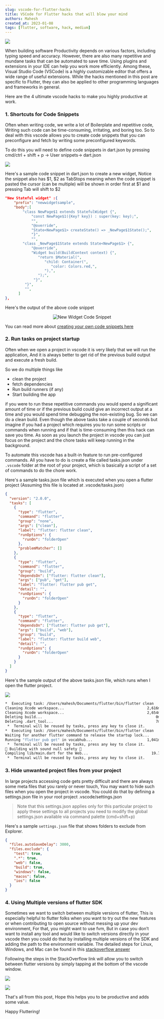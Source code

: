 ```yaml
---
slug: vscode-for-flutter-hacks
title: VSCode for Flutter hacks that will blow your mind
authors: Mahesh
created_at: 2023-01-08
tags: [flutter, software, hack, medium]
---
```


<!-- truncate -->

![](https://miro.medium.com/v2/resize:fit:1400/format:webp/1*ldqkuW0Io9f1ej9Q2Ln6Mw.jpeg)

When building software Productivity depends on various factors, including typing speed and accuracy. However, there are also many repetitive and mundane tasks that can be automated to save time. Using plugins and extensions in your IDE can help you work more efficiently. Among these, Visual Studio Code (VSCode) is a highly customizable editor that offers a wide range of useful extensions. While the hacks mentioned in this post are specific to Flutter, they can also be applied to other programming languages and frameworks in general.

Here are the 4 ultimate vscode hacks to make you highly productive at work.

### 1. Shortcuts for Code Snippets

Often when writing code, we write a lot of Boilerplate and repetitive code, Writing such code can be time-consuming, irritating, and boring too. So to deal with this vscode allows you to create code snippets that you can preconfigure and fetch by writing some preconfigured keywords.

To do this you will need to define code snippets in dart.json by pressing
cmd/ctrl + shift + p -> User snippets-> dart.json

![](https://miro.medium.com/v2/resize:fit:1400/format:webp/1*zEXgjkDr63FNcR0JK6giVA.png)

Here's a sample code snippet in dart.json to create a new widget, Notice the snippet also has $1, $2 as TabStops meaning when the code snippet is pasted the cursor (can be multiple) will be shown in order first at $1 and pressing Tab will shift to $2

```json
"New Stateful widget" :{
    "prefix": "newwidgetsample",
    "body":[
        "class NewPage$1 extends StatefulWidget {",
            "const NewPage$1({Key? key}) : super(key: key);",
            "",
            "@override",
            "State<NewPage$1> createState() => _NewPage$1State();",
            "}",
            "",
        "class _NewPage$1State extends State<NewPage$1> {",
            "@override",
            "Widget build(BuildContext context) {",
               "return $Material(",
                  "child: Container(",
                     "color: Colors.red,",
                  "),",
               ");",
             "}",
         "}",
         "",
      ]
},
```

Here's the output of the above code snippet

<center>
  <img
    src="https://miro.medium.com/v2/resize:fit:1200/1*Ktbvjz66--LhgYo_SbBrcw.gif"
    alt="New Widget Code Snippet"
  />
</center>

You can read more about [creating your own code snippets here](https://code.visualstudio.com/docs/editor/userdefinedsnippets)

### 2. Run tasks on project startup

Often when we open a project in vscode it is very likely that we will run the application, And it is always better to get rid of the previous build output and execute a fresh build.

So we do multiple things like

- clean the project
- fetch dependencies
- Run build runners (if any)
- Start building the app

if you were to run these repetitive commands you would spend a significant amount of time or if the previous build could give an incorrect output at a time and you would spend time debugging the non-existing bug. So we can do a clean build. Even though the above tasks take a couple of seconds but imagine if you had a project which requires you to run some scripts or commands when running and if that is time-consuming then this hack can save you time. As soon as you launch the project in vscode you can just focus on the project and the chore tasks will keep running in the background.

To automate this vscode has a built-in feature to run pre-configured commands. All you have to do is create a file called tasks.json under `.vscode` folder at the root of your project, which is basically a script of a set of commands to do the chore work.

Here's a sample tasks.json file which is executed when you open a flutter project (Assuming this file is located at .vscode/tasks.json)

```json
{
  "version": "2.0.0",
  "tasks": [
    {
      "type": "flutter",
      "command": "flutter",
      "group": "none",
      "args": ["clean"],
      "label": "flutter: flutter clean",
      "runOptions": {
        "runOn": "folderOpen"
      },
      "problemMatcher": []
    },
    {
      "type": "flutter",
      "command": "flutter",
      "group": "build",
      "dependsOn": ["flutter: flutter clean"],
      "args": ["pub", "get"],
      "label": "flutter: flutter pub get",
      "detail": "",
      "runOptions": {
        "runOn": "folderOpen"
      }
    },
    {
      "type": "flutter",
      "command": "flutter",
      "dependsOn": ["flutter: flutter pub get"],
      "args": ["build", "web"],
      "group": "build",
      "label": "flutter: flutter build web",
      "detail": "",
      "runOptions": {
        "runOn": "folderOpen"
      }
    }
  ]
}
```

Here's the sample output of the above tasks.json file, which runs when I open the flutter project.

![](https://miro.medium.com/v2/resize:fit:1400/format:webp/1*HvTFgUZ-LyjiMM9Bw9GZLg.png)

```bash
*  Executing task: /Users/mahesh/Documents/flutter/bin/flutter clean
Cleaning Xcode workspace...                                      2,616ms
Cleaning Xcode workspace...                                      2,654ms
Deleting build...                                                    0ms
Deleting .dart_tool...                                               7ms
 *  Terminal will be reused by tasks, press any key to close it.
*  Executing task: /Users/mahesh/Documents/flutter/bin/flutter clean
Waiting for another flutter command to release the startup lock...
Running "flutter pub get" in vocabhub...                         1,041ms
 *  Terminal will be reused by tasks, press any key to close it.
💪 Building with sound null safety 💪
Compiling lib/main.dart for the Web...                             19.7s
 *  Terminal will be reused by tasks, press any key to close it.
```

### 3. Hide unwanted project files from your project

In large projects accessing code gets pretty difficult and there are always some meta files that you rarely or never touch, You may want to hide such files when you open the project in vscode. You could do that by defining a settings.json file in your root project .vscode/settings.json

> Note that this settings.json applies only for this particular project to apply these settings to all projects you need to modify the global settings.json available via command palette (cmd+shift+p)

Here's a sample `settings.json` file that shows folders to exclude from Explorer.

```json
{
  "files.autoSaveDelay": 3000,
  "files.exclude": {
    "test": true,
    ".*": true,
    "web": false,
    "build": true,
    "windows": false,
    "macos": false,
    "ios": false
  }
}
```

### 4. Using Multiple versions of flutter SDK

Sometimes we want to switch between multiple versions of flutter, This is especially helpful to flutter folks when you want to try out the new features or when contributing to open source without messing up your dev environment, For that, you might want to use fvm, But in case you don’t want to install any tool and would like to switch versions directly in your vscode then you could do that by installing multiple versions of the SDK and adding the path to the environment variable.
The detailed steps for Linux, Windows, and Mac can be found in this [stackoverflow answer](https://stackoverflow.com/a/68047743/8253662)

Following the steps in the StackOverflow link will allow you to switch between flutter versions by simply tapping at the bottom of the vscode window.

![](https://miro.medium.com/v2/resize:fit:1400/format:webp/0*CHwTsAEkGxliiO8k.png)

![](https://miro.medium.com/v2/resize:fit:1400/format:webp/0*bb_Y3fo-zMrZ0zv5.png)

That's all from this post, Hope this helps you to be productive and adds some value.

Happy Fluttering!
